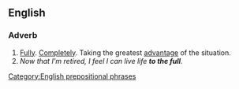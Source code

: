 ==English==

===Adverb===
{{en-adv|pos=[[to]] [[the]] [[full]]|more to the [[full]]|to the [[fullest]]}}

#[[Fully]]. [[Completely]]. Taking the greatest [[advantage]] of the situation.
#''Now that I'm retired, I feel I can live life '''to the full'''.''

[[Category:English prepositional phrases]]